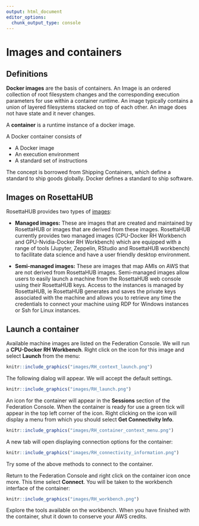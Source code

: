```yaml
---
output: html_document
editor_options: 
  chunk_output_type: console
---
```

# Images and containers {#containers}

<!-- introduction to containers -->

## Definitions

**Docker images** are the basis of containers. An Image is an ordered collection of root filesystem changes and the corresponding execution parameters for use within a container runtime. An image typically contains a union of layered filesystems stacked on top of each other. An image does not have state and it never changes.

A **container** is a runtime instance of a docker image.

A Docker container consists of

* A Docker image
* An execution environment
* A standard set of instructions

The concept is borrowed from Shipping Containers, which define a standard to ship goods globally. Docker defines a standard to ship software.

## Images on RosettaHUB

RosettaHUB provides two types of [images](https://docs.rosettahub.com/display/management/Image):

* **Managed images:** These are images that are created and maintained by RosettaHUB or images that are derived from these images. RosettaHUB currently provides two managed images (CPU-Docker RH Workbench and GPU-Nvidia-Docker RH Workbench) which are equipped with a range of tools (Jupyter, Zeppelin, RStudio and RosettaHUB workbench) to facilitate data science and have a user friendly desktop environment.

* **Semi-managed images:** These are images that map AMIs on AWS that are not derived from RosettaHUB images. Semi-managed images allow users to easily launch a machine from the RosettaHUB web console using their RosettaHUB keys. Access to the instances is managed by RosettaHUB, ie RosettaHUB generates and saves the private keys associated with the machine and allows you to retrieve any time the credentials to connect your machine using RDP for Windows instances or Ssh for Linux instances.


## Launch a container


Available machine images are listed on the Federation Console. We will run a **CPU-Docker RH Workbench**. Right click on the icon for this image and select **Launch** from the menu:
```r
knitr::include_graphics("images/RH_context_launch.png")
```

The following dialog will appear. We will accept the default settings.
```r
knitr::include_graphics("images/RH_launch.png")
```

An icon for the container will appear in the **Sessions** section of the Federation Console. When the container is ready for use a green tick will appear in the top left corner of the icon. Right clicking on the icon will display a menu from which you should select **Get Connectivity Info**. 
```r
knitr::include_graphics("images/RH_container_context_menu.png")
```

A new tab will open displaying connection options for the container:
```r
knitr::include_graphics("images/RH_connectivity_information.png")
```

Try some of the above methods to connect to the container.

Return to the Federation Console and right click on the container icon once more. This time select **Connect**. You will be taken to the workbench interface of the container:
```r
knitr::include_graphics("images/RH_workbench.png")
```

Explore the tools available on the workbench. When you have finished with the container, shut it down to conserve your AWS credits.



